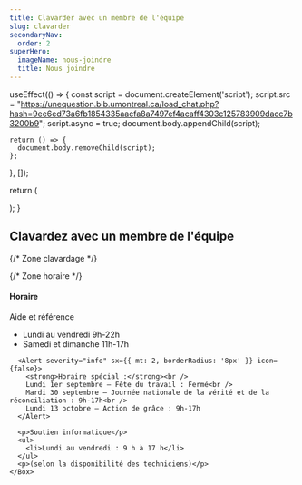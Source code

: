 ```yaml
---
title: Clavarder avec un membre de l'équipe
slug: clavarder
secondaryNav:
  order: 2
superHero:
  imageName: nous-joindre
  title: Nous joindre
---
```



  useEffect(() => {
    const script = document.createElement('script');
    script.src = "https://unequestion.bib.umontreal.ca/load_chat.php?hash=9ee6ed73a6fb1854335aacfa8a7497ef4acaff4303c125783909dacc7b3200b9";
    script.async = true;
    document.body.appendChild(script);

    return () => {
      document.body.removeChild(script);
    };
  }, []);

  return (
    <div id="libchat_9ee6ed73a6fb1854335aacfa8a7497ef4acaff4303c125783909dacc7b3200b9"></div>
  );
}

## Clavardez avec un membre de l'équipe

<Grid container spacing={4} alignItems="flex-start">
  {/* Zone clavardage */}
  <Grid item xs={12} md={8} lg={8} xl={9}>
    <WidgetClavardage />
  </Grid>

  {/* Zone horaire */}
  <Grid item xs={12} md={4} lg={4} xl={3}>
    <Box>
      <h4>Horaire</h4>
      <p>Aide et référence</p>
      <ul>
        <li>Lundi au vendredi 9h-22h</li>
        <li>Samedi et dimanche 11h-17h</li>
      </ul>

      <Alert severity="info" sx={{ mt: 2, borderRadius: '8px' }} icon={false}>
        <strong>Horaire spécial :</strong><br />
        Lundi 1er septembre – Fête du travail : Fermé<br />
        Mardi 30 septembre – Journée nationale de la vérité et de la réconciliation : 9h-17h<br />
        Lundi 13 octobre – Action de grâce : 9h-17h
      </Alert>

      <p>Soutien informatique</p>
      <ul>
        <li>Lundi au vendredi : 9 h à 17 h</li>
      </ul>
      <p>(selon la disponibilité des techniciens)</p>
    </Box>
  </Grid>
</Grid>
